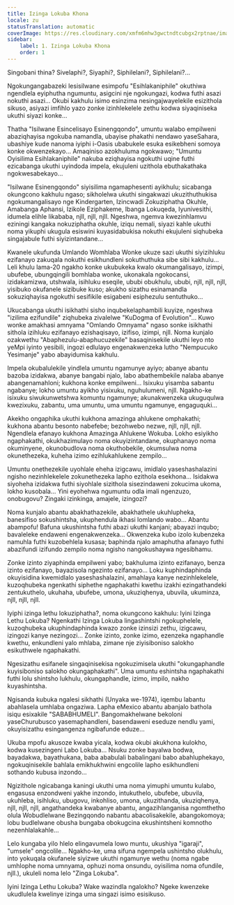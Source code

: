 ```yaml
---
title: Izinga Lokuba Khona
locale: zu
statusTranslation: automatic
coverImage: https://res.cloudinary.com/xmfm6mhw3gwctndtcubgx2rptnae/image/upload/v1740468922/small_cover_tratado_de_psicologia_revolucionaria_a4c0dca4e0.webp
sidebar:
    label: 1. Izinga Lokuba Khona
    order: 1
---
```

Singobani thina? Sivelaphi?, Siyaphi?, Siphilelani?, Siphilelani?...

Ngokungangabazeki lesisilwane esimpofu "Esihlakaniphile" okuthiwa ngendlela eyiphutha ngumuntu, asigcini nje ngokungazi, kodwa futhi asazi nokuthi asazi... Okubi kakhulu isimo esinzima nesingajwayelekile esizithola sikuso, asiyazi imfihlo yazo zonke izinhlekelele zethu kodwa siyaqiniseka ukuthi siyazi konke...

Thatha "Isilwane Esincelisayo Esinengqondo", umuntu walabo empilweni abaziqhayisa ngokuba namandla, ubayise phakathi nendawo yaseSahara, ubashiye kude nanoma iyiphi i-Oasis ubabukele esuka esikebheni somoya konke okwenzekayo... Amaqiniso azokhuluma ngokwawo; "Umuntu Oyisilima Esihlakaniphile" nakuba eziqhayisa ngokuthi uqine futhi ezicabanga ukuthi uyindoda impela, ekujuleni uzithola ebuthakathaka ngokwesabekayo...

"Isilwane Esinengqondo" siyisilima ngamaphesenti ayikhulu; sicabanga okungcono kakhulu ngaso; sikholelwa ukuthi singakwazi ukuzithuthukisa ngokumangalisayo nge Kindergarten, Izincwadi Zokuziphatha Okuhle, Amabanga Aphansi, Izikole Eziphakeme, Ibanga Lokuqeda, Iyunivesithi, idumela elihle likababa, njll, njll, njll. Ngeshwa, ngemva kwezinhlamvu eziningi kangaka nokuziphatha okuhle, iziqu nemali, siyazi kahle ukuthi noma yikuphi ukugula esiswini kuyasidabukisa nokuthi ekujuleni siqhubeka singajabule futhi siyizintandane...

Kwanele ukufunda Umlando Womhlaba Wonke ukuze sazi ukuthi siyizihluku ezifanayo zakuqala nokuthi esikhundleni sokuthuthuka sibe sibi kakhulu... Leli khulu lama-20 ngakho konke ukubukeka kwalo okumangalisayo, izimpi, ubufebe, ubungqingili bomhlaba wonke, ukonakala ngokocansi, izidakamizwa, utshwala, isihluku eseqile, ububi obukhulu, ububi, njll, njll, njll, yisibuko okufanele sizibuke kuso; akukho sizathu esinamandla sokuziqhayisa ngokuthi sesifikile esigabeni esiphezulu sentuthuko...

Ukucabanga ukuthi isikhathi sisho inqubekelaphambili kuyize, ngeshwa "izilima ezifundile" ziqhubeka zivalelwe "KuDogma of Evolution"... Kuwo wonke amakhasi amnyama "Omlando Omnyama" ngaso sonke isikhathi sithola izihluku ezifanayo ezishaqisayo, izifiso, izimpi, njll. Noma kunjalo ozakwethu "Abaphezulu-abaphucuzekile" basaqinisekile ukuthi leyo nto yeMpi iyinto yesibili, ingozi edlulayo engenakwenzeka lutho "Nempucuko Yesimanje" yabo abayidumisa kakhulu.

Impela okubalulekile yindlela umuntu ngamunye ayiyo; abanye abantu bazoba izidakwa, abanye bangabi njalo, labo abathembekile nalaba abanye abangenamahloni; kukhona konke empilweni... Isixuku yisamba sabantu ngabanye; lokho umuntu ayikho yisixuku, nguhulumeni, njll. Ngakho-ke isixuku siwukunwetshwa komuntu ngamunye; akunakwenzeka ukuguqulwa kwezixuku, zabantu, uma umuntu, uma umuntu ngamunye, engaguquki...

Akekho ongaphika ukuthi kukhona amazinga ahlukene omphakathi; kukhona abantu besonto nabefebe; bezohwebo nezwe, njll, njll, njll. Ngendlela efanayo kukhona Amazinga Ahlukene Wokuba. Lokho esiyikho ngaphakathi, okukhazimulayo noma okuyizintandane, okuphanayo noma okuminyene, okunobudlova noma okuthobekile, okumsulwa noma okunethezeka, kuheha izimo ezihlukahlukene zempilo...

Umuntu onethezekile uyohlale eheha izigcawu, imidlalo yaseshashalazini ngisho nezinhlekelele zokunethezeka lapho ezithola esekhona... Isidakwa siyoheha izidakwa futhi siyohlale sizithola sisezindaweni zokucima ukoma, lokho kusobala... Yini eyohehwa ngumuntu odla imali ngenzuzo, onobugovu? Zingaki izinkinga, amajele, izingozi?

Noma kunjalo abantu abakhathazekile, abakhathele ukuhlupheka, banesifiso sokushintsha, ukuphendula ikhasi lomlando wabo... Abantu abampofu! Bafuna ukushintsha futhi abazi ukuthi kanjani; abayazi inqubo; bavaleleke endaweni engenakwenzeka... Okwenzeka kubo izolo kubenzeka namuhla futhi kuzobehlela kusasa; baphinda njalo amaphutha afanayo futhi abazifundi izifundo zempilo noma ngisho nangokushaywa ngesibhamu.

Zonke izinto ziyaphinda empilweni yabo; bakhuluma izinto ezifanayo, benza izinto ezifanayo, bayazisola ngezinto ezifanayo... Loku kuphindaphinda okuyisidina kwemidlalo yaseshashalazini, amahlaya kanye nezinhlekelele, kuzoqhubeka ngenkathi siphethe ngaphakathi kwethu izakhi ezingathandeki zentukuthelo, ukuhaha, ubufebe, umona, ukuziqhenya, ubuvila, ukuminza, njll, njll, njll.

Iyiphi izinga lethu lokuziphatha?, noma okungcono kakhulu: Iyini Izinga Lethu Lokuba? Ngenkathi Izinga Lokuba lingashintshi ngokuphelele, kuzoqhubeka ukuphindaphinda kwazo zonke izinsizi zethu, izigcawu, izingozi kanye nezingozi... Zonke izinto, zonke izimo, ezenzeka ngaphandle kwethu, enkundleni yalo mhlaba, zimane nje ziyisiboniso salokho esikuthwele ngaphakathi.

Ngesizathu esifanele singaqinisekisa ngokuzimisela ukuthi "okungaphandle kuyisiboniso salokho okungaphakathi". Uma umuntu eshintsha ngaphakathi futhi lolu shintsho lukhulu, okungaphandle, izimo, impilo, nakho kuyashintsha.

Ngisanda kubuka ngalesi sikhathi (Unyaka we-1974), iqembu labantu abahlasela umhlaba ongaziwa. Lapha eMexico abantu abanjalo bathola isiqu esixakile "SABABHUMELI". Bangomakhelwane bekoloni yaseChurubusco yasemaphandleni, basendaweni eseduze nendlu yami, okuyisizathu esingangenza ngibafunde eduze...

Ukuba mpofu akusoze kwaba yicala, kodwa okubi akukhona kulokho, kodwa kusezingeni Labo Lokuba... Nsuku zonke bayalwa bodwa, bayadakwa, bayathukana, baba ababulali babalingani babo abahluphekayo, ngokuqinisekile bahlala emikhukhwini engcolile lapho esikhundleni sothando kubusa inzondo...

Ngizithole ngicabanga kaningi ukuthi uma noma yimuphi umuntu kulabo, engasusa enzondweni yakhe inzondo, intukuthelo, ubufebe, ubuvila, ukuhleba, isihluku, ubugovu, inkohliso, umona, ukuzithanda, ukuziqhenya, njll, njll, njll, angathandeka kwabanye abantu, angazihlanganisa ngomthetho olula Wobudlelwane Bezingqondo nabantu abacolisakekile, abangokomoya; lobu budlelwane obusha bungaba obokugcina ekushintsheni komnotho nezenhlalakahle...

Lelo kungaba yilo hlelo elingavumela lowo muntu, ukushiya "igaraji", "umsele" ongcolile... Ngakho-ke, uma sifuna ngempela ushintsho olukhulu, into yokuqala okufanele siyizwe ukuthi ngamunye wethu (noma ngabe umhlophe noma umnyama, ophuzi noma onsundu, oyisilima noma ofundile, njll.), ukuleli noma lelo "Zinga Lokuba".

Iyini Izinga Lethu Lokuba? Wake wazindla ngalokho? Ngeke kwenzeke ukudlulela kwelinye izinga uma singazi isimo esisikuso.

